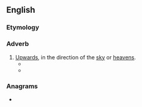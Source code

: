 ==English==

===Etymology===
{{suffix|en|heaven|wards}}

===Adverb===
{{en-adv|-}}

# [[upwards|Upwards]], in the direction of the [[sky]] or [[heavens]].
#* {{quote-book|1=en|year=1956|year_published=1972|author=Anthony Burgess|authorlink=Anthony Burgess|title=Time for a Tiger|series=The Malayan Trilogy|page=127|passage=Nabby Adams had nearly fallen, but six feet eight inches of integrity had reared itself '''heavenwards''' just in time.}}
#* {{quote-book|en|author=Joan Morrison|title=Share House Blues|publisher=Boolarong Publications|year=1985|page=62|chapter=5|passage='Aaah!' they sigh, as the silvery Space Shuttle races '''heavenwards''' on top of a towering pillar of flame.}}

===Anagrams===
* {{anagrams|en|a=aadeehnrsvw|handweavers}}